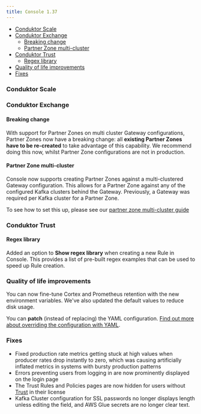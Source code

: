 ```yaml
---
title: Console 1.37
---
```



- [Conduktor Scale](#conduktor-scale)
- [Conduktor Exchange](#conduktor-exchange)
  - [Breaking change](#breaking-change)
  - [Partner Zone multi-cluster](#partner-zone-multi-cluster)
- [Conduktor Trust](#conduktor-trust)
  - [Regex library](#regex-library)
- [Quality of life improvements](#quality-of-life-improvements)
- [Fixes](#fixes)

### Conduktor Scale

### Conduktor Exchange

#### Breaking change

With support for Partner Zones on multi cluster Gateway configurations, Partner Zones now have a breaking change: all **existing Partner Zones have to be re-created** to take advantage of this capability.
We recommend doing this now, whilst Partner Zone configurations are not in production.

#### Partner Zone multi-cluster

Console now supports creating Partner Zones against a multi-clustered Gateway configuration. This allows for a Partner Zone against any of the configured Kafka clusters behind the Gateway.
Previously, a Gateway was required per Kafka cluster for a Partner Zone.

To see how to set this up, please see our [partner zone multi-cluster guide](/guide/tutorials/partner-zone-multi-cluster)   

### Conduktor Trust

#### Regex library

Added an option to **Show regex library** when creating a new Rule in Console. This provides a list of pre-built regex examples that can be used to speed up Rule creation.

### Quality of life improvements

You can now fine-tune Cortex and Prometheus retention with the new environment variables. We've also updated the default values to reduce disk usage.

You can **patch** (instead of replacing) the YAML configuration. [Find out more about overriding the configuration with YAML](/guide/conduktor-in-production/deploy-artifacts/deploy-cortex#overriding-with-yaml).

### Fixes
 - Fixed production rate metrics getting stuck at high values when producer rates drop instantly to zero, which was causing artificially inflated metrics in systems with bursty production patterns
 - Errors preventing users from logging in are now prominently displayed on the login page
 - The Trust Rules and Policies pages are now hidden for users without [Trust](https://conduktor.io/trust) in their license
 - Kafka Cluster configuration for SSL passwords no longer displays length unless editing the field, and AWS Glue secrets are no longer clear text.
